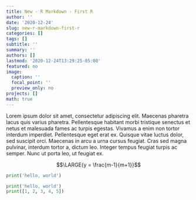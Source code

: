 ```yaml
---
title: New - R Markdown - First R
author: ''
date: '2020-12-24'
slug: new-r-markdown-first-r
categories: []
tags: []
subtitle: ''
summary: ''
authors: []
lastmod: '2020-12-24T13:29:25-05:00'
featured: no
image:
  caption: ''
  focal_point: ''
  preview_only: no
projects: []
math: true
---
```


Lorem ipsum dolor sit amet, consectetur adipiscing elit. Maecenas pharetra lacus quis varius pharetra. Pellentesque habitant morbi tristique senectus et netus et malesuada fames ac turpis egestas. Vivamus a enim non tortor interdum imperdiet. Pellentesque eget erat ex. Quisque vitae luctus dolor, sed suscipit orci. Maecenas in arcu a urna cursus feugiat. Cras sed magna pulvinar, interdum tortor a, dictum leo. Integer tempus feugiat turpis ac semper. Nunc ut porta leo, ut feugiat ex.

$$\LARGE{y = \frac{m-1}{m+1}}$$

```python
print('hello, world')
```

```python
print('hello, world')
print([1, 2, 3, 4, 5])
```


